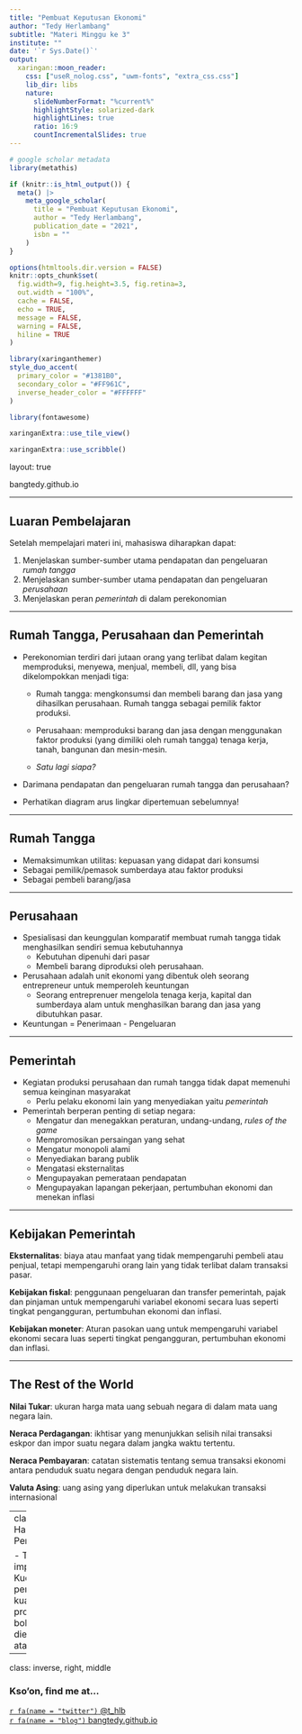 ```yaml
---
title: "Pembuat Keputusan Ekonomi"
author: "Tedy Herlambang"
subtitle: "Materi Minggu ke 3"
institute: ""
date: '`r Sys.Date()`'
output:
  xaringan::moon_reader:
    css: ["useR_nolog.css", "uwm-fonts", "extra_css.css"]
    lib_dir: libs
    nature:
      slideNumberFormat: "%current%"
      highlightStyle: solarized-dark
      highlightLines: true
      ratio: 16:9
      countIncrementalSlides: true
---
```


```r
# google scholar metadata
library(metathis)

if (knitr::is_html_output()) {
  meta() |> 
    meta_google_scholar(
      title = "Pembuat Keputusan Ekonomi",
      author = "Tedy Herlambang",
      publication_date = "2021",
      isbn = ""
    ) 
}
```

```r
options(htmltools.dir.version = FALSE)
knitr::opts_chunk$set(
  fig.width=9, fig.height=3.5, fig.retina=3,
  out.width = "100%",
  cache = FALSE,
  echo = TRUE,
  message = FALSE, 
  warning = FALSE,
  hiline = TRUE
)
```

```r
library(xaringanthemer)
style_duo_accent(
  primary_color = "#1381B0",
  secondary_color = "#FF961C",
  inverse_header_color = "#FFFFFF"
)
```

```r
library(fontawesome)
```

```r
xaringanExtra::use_tile_view()
```

```r
xaringanExtra::use_scribble()
```
layout: true

<div class="my-footer"><span>bangtedy.github.io</span></div>

<!-- this adds the link footer to all slides, depends on my-footer class in css-->

---

## Luaran Pembelajaran
Setelah mempelajari materi ini, mahasiswa diharapkan dapat:


1. Menjelaskan sumber-sumber utama pendapatan dan pengeluaran *rumah tangga*
2. Menjelaskan sumber-sumber utama pendapatan dan pengeluaran *perusahaan*
3. Menjelaskan peran *pemerintah* di dalam perekonomian

---

## Rumah Tangga, Perusahaan dan Pemerintah

- Perekonomian terdiri dari jutaan orang yang terlibat dalam kegitan memproduksi, menyewa, menjual, membeli, dll, yang bisa dikelompokkan menjadi tiga:

  + Rumah tangga: mengkonsumsi dan membeli barang dan jasa yang dihasilkan perusahaan. Rumah tangga sebagai pemilik faktor produksi.

  + Perusahaan: memproduksi barang dan jasa dengan menggunakan faktor produksi (yang dimiliki oleh rumah tangga) tenaga kerja, tanah, bangunan dan mesin-mesin.

  + *Satu lagi siapa?*

- Darimana pendapatan dan pengeluaran rumah tangga dan perusahaan?
- Perhatikan diagram arus lingkar dipertemuan sebelumnya!

---

## Rumah Tangga
- Memaksimumkan utilitas: kepuasan yang didapat dari konsumsi
- Sebagai pemilik/pemasok sumberdaya atau faktor produksi
- Sebagai pembeli barang/jasa

---

## Perusahaan
- Spesialisasi dan keunggulan komparatif membuat rumah tangga tidak menghasilkan sendiri semua kebutuhannya 
  + Kebutuhan dipenuhi dari pasar 
  + Membeli barang diproduksi oleh perusahaan.

- Perusahaan adalah unit ekonomi yang dibentuk oleh seorang entrepreneur untuk  memperoleh keuntungan 
  + Seorang entreprenuer mengelola tenaga kerja, kapital dan sumberdaya alam untuk menghasilkan barang dan jasa yang dibutuhkan pasar. 

- Keuntungan = Penerimaan - Pengeluaran

---

## Pemerintah

- Kegiatan produksi perusahaan dan rumah tangga tidak dapat memenuhi semua keinginan masyarakat  
  + Perlu pelaku ekonomi lain yang menyediakan yaitu *pemerintah*

- Pemerintah berperan penting di setiap negara:
  + Mengatur dan menegakkan peraturan, undang-undang, *rules of the game*
  + Mempromosikan persaingan yang sehat
  + Mengatur monopoli alami
  + Menyediakan barang publik
  + Mengatasi eksternalitas
  + Mengupayakan pemerataan pendapatan
  + Mengupayakan lapangan pekerjaan, pertumbuhan ekonomi dan menekan inflasi

---

## Kebijakan Pemerintah

**Eksternalitas**: biaya atau manfaat yang tidak mempengaruhi pembeli atau penjual, tetapi mempengaruhi orang lain yang tidak terlibat dalam transaksi pasar.

**Kebijakan fiskal**: penggunaan pengeluaran dan transfer pemerintah, pajak dan pinjaman untuk mempengaruhi variabel ekonomi secara luas seperti tingkat pengangguran, pertumbuhan ekonomi dan inflasi.

**Kebijakan moneter**: Aturan pasokan uang untuk mempengaruhi variabel ekonomi secara luas seperti tingkat pengangguran, pertumbuhan ekonomi dan inflasi.

---

## The Rest of the World

**Nilai Tukar**: ukuran harga mata uang sebuah negara di dalam mata uang negara lain.

**Neraca Perdagangan**: ikhtisar yang menunjukkan selisih nilai transaksi eskpor dan impor suatu negara dalam jangka waktu tertentu.

**Neraca Pembayaran**: catatan sistematis tentang semua transaksi ekonomi antara penduduk suatu negara dengan penduduk negara lain.

**Valuta Asing**: uang asing yang diperlukan untuk melakukan transaksi internasional

---
class: 
## Hambatan Perdagangan

- Tarif: pajak impor.
- Kuota: pembatasan kuantitas produk yang boleh diekspor atau diimpor.
---
class: inverse, right, middle


### Kso'on, find me at...

[`r fa(name = "twitter")` @t_hlb](http://twitter.com/t_hlb)  
[`r fa(name = "blog")` bangtedy.github.io](https://bangtedy.github.io)
